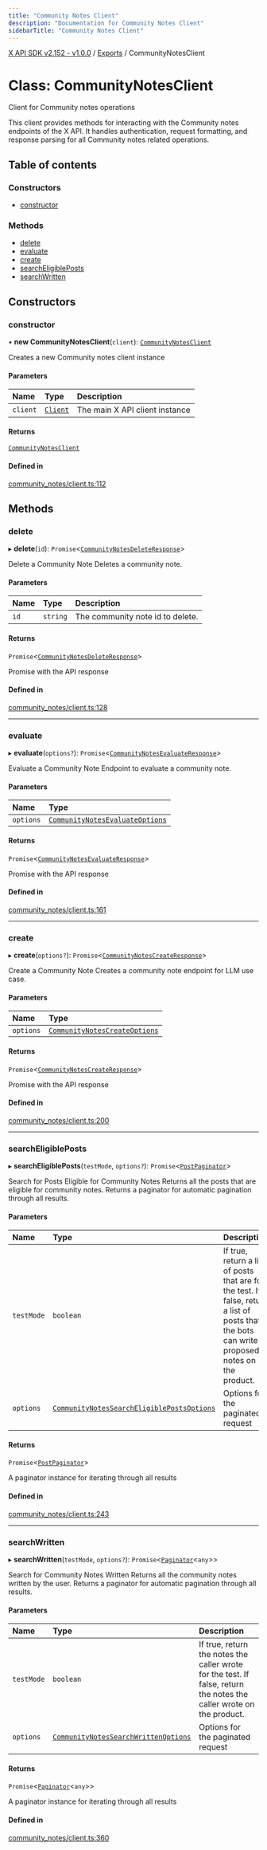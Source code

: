```yaml
---
title: "Community Notes Client"
description: "Documentation for Community Notes Client"
sidebarTitle: "Community Notes Client"
---
```


[X API SDK v2.152 - v1.0.0](../README.md) / [Exports](../modules.md) / CommunityNotesClient

# Class: CommunityNotesClient

Client for Community notes operations

This client provides methods for interacting with the Community notes endpoints
of the X API. It handles authentication, request formatting, and response
parsing for all Community notes related operations.

## Table of contents

### Constructors

- [constructor](CommunityNotesClient.md#constructor)

### Methods

- [delete](CommunityNotesClient.md#delete)
- [evaluate](CommunityNotesClient.md#evaluate)
- [create](CommunityNotesClient.md#create)
- [searchEligiblePosts](CommunityNotesClient.md#searcheligibleposts)
- [searchWritten](CommunityNotesClient.md#searchwritten)

## Constructors

### constructor

• **new CommunityNotesClient**(`client`): [`CommunityNotesClient`](CommunityNotesClient.md)

Creates a new Community notes client instance

#### Parameters

| Name | Type | Description |
| :------ | :------ | :------ |
| `client` | [`Client`](Client.md) | The main X API client instance |

#### Returns

[`CommunityNotesClient`](CommunityNotesClient.md)

#### Defined in

[community_notes/client.ts:112](https://github.com/xdevplatform/xdk/blob/ad4172ef5f68f089e0f077a190b271016dd35bf7/xdk/typescript/src/community_notes/client.ts#L112)

## Methods

### delete

▸ **delete**(`id`): `Promise`\<[`CommunityNotesDeleteResponse`](../interfaces/CommunityNotesDeleteResponse.md)\>

Delete a Community Note
Deletes a community note.

#### Parameters

| Name | Type | Description |
| :------ | :------ | :------ |
| `id` | `string` | The community note id to delete. |

#### Returns

`Promise`\<[`CommunityNotesDeleteResponse`](../interfaces/CommunityNotesDeleteResponse.md)\>

Promise with the API response

#### Defined in

[community_notes/client.ts:128](https://github.com/xdevplatform/xdk/blob/ad4172ef5f68f089e0f077a190b271016dd35bf7/xdk/typescript/src/community_notes/client.ts#L128)

___

### evaluate

▸ **evaluate**(`options?`): `Promise`\<[`CommunityNotesEvaluateResponse`](../interfaces/CommunityNotesEvaluateResponse.md)\>

Evaluate a Community Note
Endpoint to evaluate a community note.

#### Parameters

| Name | Type |
| :------ | :------ |
| `options` | [`CommunityNotesEvaluateOptions`](../interfaces/CommunityNotesEvaluateOptions.md) |

#### Returns

`Promise`\<[`CommunityNotesEvaluateResponse`](../interfaces/CommunityNotesEvaluateResponse.md)\>

Promise with the API response

#### Defined in

[community_notes/client.ts:161](https://github.com/xdevplatform/xdk/blob/ad4172ef5f68f089e0f077a190b271016dd35bf7/xdk/typescript/src/community_notes/client.ts#L161)

___

### create

▸ **create**(`options?`): `Promise`\<[`CommunityNotesCreateResponse`](../interfaces/CommunityNotesCreateResponse.md)\>

Create a Community Note
Creates a community note endpoint for LLM use case.

#### Parameters

| Name | Type |
| :------ | :------ |
| `options` | [`CommunityNotesCreateOptions`](../interfaces/CommunityNotesCreateOptions.md) |

#### Returns

`Promise`\<[`CommunityNotesCreateResponse`](../interfaces/CommunityNotesCreateResponse.md)\>

Promise with the API response

#### Defined in

[community_notes/client.ts:200](https://github.com/xdevplatform/xdk/blob/ad4172ef5f68f089e0f077a190b271016dd35bf7/xdk/typescript/src/community_notes/client.ts#L200)

___

### searchEligiblePosts

▸ **searchEligiblePosts**(`testMode`, `options?`): `Promise`\<[`PostPaginator`](PostPaginator.md)\>

Search for Posts Eligible for Community Notes
Returns all the posts that are eligible for community notes.
Returns a paginator for automatic pagination through all results.

#### Parameters

| Name | Type | Description |
| :------ | :------ | :------ |
| `testMode` | `boolean` | If true, return a list of posts that are for the test. If false, return a list of posts that the bots can write proposed notes on the product. |
| `options` | [`CommunityNotesSearchEligiblePostsOptions`](../interfaces/CommunityNotesSearchEligiblePostsOptions.md) | Options for the paginated request |

#### Returns

`Promise`\<[`PostPaginator`](PostPaginator.md)\>

A paginator instance for iterating through all results

#### Defined in

[community_notes/client.ts:243](https://github.com/xdevplatform/xdk/blob/ad4172ef5f68f089e0f077a190b271016dd35bf7/xdk/typescript/src/community_notes/client.ts#L243)

___

### searchWritten

▸ **searchWritten**(`testMode`, `options?`): `Promise`\<[`Paginator`](Paginator.md)\<`any`\>\>

Search for Community Notes Written
Returns all the community notes written by the user.
Returns a paginator for automatic pagination through all results.

#### Parameters

| Name | Type | Description |
| :------ | :------ | :------ |
| `testMode` | `boolean` | If true, return the notes the caller wrote for the test. If false, return the notes the caller wrote on the product. |
| `options` | [`CommunityNotesSearchWrittenOptions`](../interfaces/CommunityNotesSearchWrittenOptions.md) | Options for the paginated request |

#### Returns

`Promise`\<[`Paginator`](Paginator.md)\<`any`\>\>

A paginator instance for iterating through all results

#### Defined in

[community_notes/client.ts:360](https://github.com/xdevplatform/xdk/blob/ad4172ef5f68f089e0f077a190b271016dd35bf7/xdk/typescript/src/community_notes/client.ts#L360)
